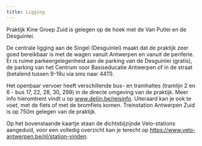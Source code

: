 ```yaml
---
title: Ligging
---
```


Praktijk Kine Groep Zuid is gelegen op de hoek met de Van Putlei en de Desguinlei.

De centrale ligging aan de Singel (Desguinlei) maakt dat de praktijk zeer goed bereikbaar is met de wagen vanuit Antwerpen en vanuit de periferie. Er is ruime parkeergelegenheid aan de parking van de Desguinlei (gratis), de parking van het Centrum voor Basiseducatie Antwerpen of in de straat (betalend tussen 9-19u via sms naar 4411).

Het openbaar vervoer heeft verschillende bus- en tramhaltes (tramlijn 2 en 6 - bus 17, 22, 28, 30, 298) in de directe omgeving van de praktijk. Meer info hieromtrent vindt u op www.delijn.be/reisinfo. Uiteraard kan je ook te voet, met de fiets of met de bromfiets komen. Treinstation Antwerpen Zuid is op 750m gelegen van de praktijk.

Op het bovenstaande kaartje staan de dichtsbijzijnde Velo-stations aangeduid, voor een volledig overzicht kan je terecht op https://www.velo-antwerpen.be/nl/station-vinden.

